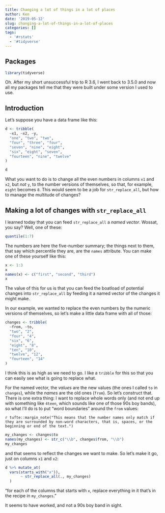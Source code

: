 ```yaml
---
title: Changing a lot of things in a lot of places
author: Ken
date: '2019-05-12'
slug: changing-a-lot-of-things-in-a-lot-of-places
categories: []
tags:
  - '#rstats'
  - '#tidyverse'
---
```


## Packages

```r
library(tidyverse)
```

Oh. After my short unsuccessful trip to R 3.6, I went back to 3.5.0 and now all my packages tell me that they were built under some version I used to use.

## Introduction

Let's suppose you have a data frame like this:

```r
d <- tribble(
  ~x1, ~x2, ~y,
  "one", "two", "two",
  "four", "three", "four",
  "seven", "nine", "eight",
  "six", "eight", "seven",
  "fourteen", "nine", "twelve"
)
```

```r
d
```

What you want to do is to change all the even numbers in columns `x1` and `x2`, but *not* `y`, to the number versions of themselves, so that, for example, `eight` becomes `8`.
This would seem to be a job for `str_replace_all`, but how to manage the multitude of changes?

## Making a lot of changes with `str_replace_all`

I learned today that you can feed `str_replace_all` a *named vector*. Wossat, you say? Well, one of these:

```r
quantile(1:7)
```

The numbers are here the five-number summary; the things next to them, that say which percentile they are, are the `names` attribute. You can make one of these yourself like this:

```r
x <- 1:3
x
names(x) <- c("first", "second", "third")
x
```

The value of this for us is that you can feed the boatload of potential changes into `str_replace_all` by feeding it a named vector of the changes it might make.

In our example, we wanted to replace the even numbers by the numeric versions of themselves, so let's make a little data frame with all of those:

```r
changes <- tribble(
  ~from, ~to,
  "two", "2",
  "four", "4",
  "six", "6",
  "eight", "8",
  "ten", "10",
  "twelve", "12",
  "fourteen", "14"
)
```

I think this is as high as we need to go. I like a `tribble` for this so that you can easily see what is going to replace what.

For the named vector, the *values* are the new values (the ones I called `to` in `changes`), while the *names* are the old ones (`from`). So let's construct that. There is one extra thing: I want to replace whole words only (and not end up with something like `4teen`, which sounds like one of those 90s boy bands), so what I'll do is to put "word boundaries" around the `from` values:

`r tufte::margin_note("This means that the number names only match if they are surrounded by non-word characters, that is, spaces, or the beginning or end of the text.")`

```r
my_changes <- changes$to
names(my_changes) <- str_c("\\b", changes$from, "\\b")
my_changes
```

and that seems to reflect the changes we want to make. So let's make it go, just on columns `x1` and `x2`:

```r
d %>% mutate_at(
  vars(starts_with("x")),
       ~ str_replace_all(., my_changes)
  )
```

"for each of the columns that starts with `x`, replace everything in it that's in the recipe in `my_changes`."

It seems to have worked, and not a 90s boy band in sight.
